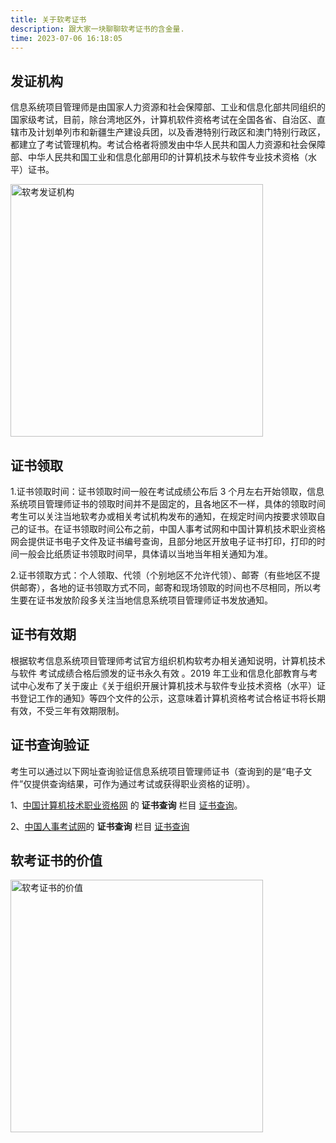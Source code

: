 ```yaml
---
title: 关于软考证书
description: 跟大家一块聊聊软考证书的含金量.
time: 2023-07-06 16:18:05
---
```


## 发证机构

信息系统项目管理师是由国家人力资源和社会保障部、工业和信息化部共同组织的国家级考试，目前，除台湾地区外，计算机软件资格考试在全国各省、自治区、直辖市及计划单列市和新疆生产建设兵团，以及香港特别行政区和澳门特别行政区，都建立了考试管理机构。考试合格者将颁发由中华人民共和国人力资源和社会保障部、中华人民共和国工业和信息化部用印的计算机技术与软件专业技术资格（水平）证书。

<Image
  src="/ruankao-certificates.jpg"
  height="404"
  width="auto"
  alt="软考发证机构"
  priority={true}
/>

## 证书领取

1.证书领取时间：证书领取时间一般在考试成绩公布后 3 个月左右开始领取，信息系统项目管理师证书的领取时间并不是固定的，且各地区不一样，具体的领取时间考生可以关注当地软考办或相关考试机构发布的通知，在规定时间内按要求领取自己的证书。在证书领取时间公布之前，中国人事考试网和中国计算机技术职业资格网会提供证书电子文件及证书编号查询，且部分地区开放电子证书打印，打印的时间一般会比纸质证书领取时间早，具体请以当地当年相关通知为准。

2.证书领取方式：个人领取、代领（个别地区不允许代领）、邮寄（有些地区不提供邮寄），各地的证书领取方式不同，邮寄和现场领取的时间也不尽相同，所以考生要在证书发放阶段多关注当地信息系统项目管理师证书发放通知。

## 证书有效期

根据软考信息系统项目管理师考试官方组织机构软考办相关通知说明，计算机技术与软件 考试成绩合格后颁发的证书永久有效 。2019 年工业和信息化部教育与考试中心发布了关于废止《关于组织开展计算机技术与软件专业技术资格（水平）证书登记工作的通知》等四个文件的公示，这意味着计算机资格考试合格证书将长期有效，不受三年有效期限制。

## 证书查询验证

考生可以通过以下网址查询验证信息系统项目管理师证书（查询到的是“电子文件”仅提供查询结果，可作为通过考试或获得职业资格的证明）。

1、[中国计算机技术职业资格网](https://www.ruankao.org.cn/) 的 **证书查询** 栏目 [证书查询](https://query.ruankao.org.cn/certificate/main)。

2、[中国人事考试网](http://www.cpta.com.cn/)的 **证书查询** 栏目 [证书查询](http://www.cpta.com.cn/certQuery.html)

## 软考证书的价值

<Image
  src="/ruankao-cert.png"
  height="404"
  width="auto"
  alt="软考证书的价值"
  priority={true}
/>
